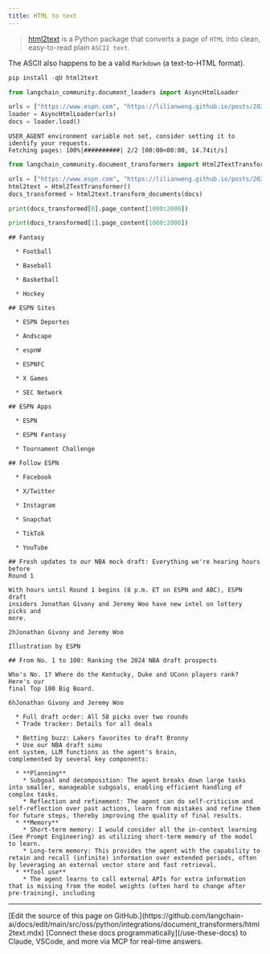 ```yaml
---
title: HTML to text
---
```


>[html2text](https://github.com/Alir3z4/html2text/) is a Python package that converts a page of `HTML` into clean, easy-to-read plain `ASCII text`.

The ASCII also happens to be a valid `Markdown` (a text-to-HTML format).

```python
pip install -qU html2text
```

```python
from langchain_community.document_loaders import AsyncHtmlLoader

urls = ["https://www.espn.com", "https://lilianweng.github.io/posts/2023-06-23-agent/"]
loader = AsyncHtmlLoader(urls)
docs = loader.load()
```

```output
USER_AGENT environment variable not set, consider setting it to identify your requests.
Fetching pages: 100%|##########| 2/2 [00:00<00:00, 14.74it/s]
```

```python
from langchain_community.document_transformers import Html2TextTransformer

urls = ["https://www.espn.com", "https://lilianweng.github.io/posts/2023-06-23-agent/"]
html2text = Html2TextTransformer()
docs_transformed = html2text.transform_documents(docs)

print(docs_transformed[0].page_content[1000:2000])

print(docs_transformed[1].page_content[1000:2000])
```

```output
## Fantasy

  * Football

  * Baseball

  * Basketball

  * Hockey

## ESPN Sites

  * ESPN Deportes

  * Andscape

  * espnW

  * ESPNFC

  * X Games

  * SEC Network

## ESPN Apps

  * ESPN

  * ESPN Fantasy

  * Tournament Challenge

## Follow ESPN

  * Facebook

  * X/Twitter

  * Instagram

  * Snapchat

  * TikTok

  * YouTube

## Fresh updates to our NBA mock draft: Everything we're hearing hours before
Round 1

With hours until Round 1 begins (8 p.m. ET on ESPN and ABC), ESPN draft
insiders Jonathan Givony and Jeremy Woo have new intel on lottery picks and
more.

2hJonathan Givony and Jeremy Woo

Illustration by ESPN

## From No. 1 to 100: Ranking the 2024 NBA draft prospects

Who's No. 1? Where do the Kentucky, Duke and UConn players rank? Here's our
final Top 100 Big Board.

6hJonathan Givony and Jeremy Woo

  * Full draft order: All 58 picks over two rounds
  * Trade tracker: Details for all deals

  * Betting buzz: Lakers favorites to draft Bronny
  * Use our NBA draft simu
ent system, LLM functions as the agent's brain,
complemented by several key components:

  * **Planning**
    * Subgoal and decomposition: The agent breaks down large tasks into smaller, manageable subgoals, enabling efficient handling of complex tasks.
    * Reflection and refinement: The agent can do self-criticism and self-reflection over past actions, learn from mistakes and refine them for future steps, thereby improving the quality of final results.
  * **Memory**
    * Short-term memory: I would consider all the in-context learning (See Prompt Engineering) as utilizing short-term memory of the model to learn.
    * Long-term memory: This provides the agent with the capability to retain and recall (infinite) information over extended periods, often by leveraging an external vector store and fast retrieval.
  * **Tool use**
    * The agent learns to call external APIs for extra information that is missing from the model weights (often hard to change after pre-training), including
```

---

<Callout icon="pen-to-square" iconType="regular">
    [Edit the source of this page on GitHub.](https://github.com/langchain-ai/docs/edit/main/src/oss/python/integrations/document_transformers/html2text.mdx)
</Callout>
<Tip icon="terminal" iconType="regular">
    [Connect these docs programmatically](/use-these-docs) to Claude, VSCode, and more via MCP for    real-time answers.
</Tip>
